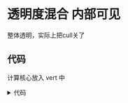 # 透明度混合 内部可见

整体透明，实际上把cull关了


## 代码

计算核心放入 vert 中
<details>
<summary>代码</summary>
```shader
Shader "Note5/AlphaBlendBothSided"
{
    Properties {
		_Color ("Color Tint", Color) = (1, 1, 1, 1)
		_MainTex ("Main Tex", 2D) = "white" {}
		_AlphaScale ("Alpha Scale", Range(0, 1)) = 1
	}
	SubShader {
		Tags {"Queue"="Transparent" "IgnoreProjector"="True" "RenderType"="Transparent"}
		
		Pass {
			Tags { "LightMode"="ForwardBase" }
			
			// First pass renders only back faces 
			Cull Front
			
			ZWrite Off
			Blend SrcAlpha OneMinusSrcAlpha
			
			CGPROGRAM
			
			#pragma vertex vert
			#pragma fragment frag
			
			#include "Lighting.cginc"
			
			fixed4 _Color;
			sampler2D _MainTex;
			float4 _MainTex_ST;
			fixed _AlphaScale;
			
			struct a2v {
				float4 vertex : POSITION;
				float3 normal : NORMAL;
				float4 texcoord : TEXCOORD0;
			};
			
			struct v2f {
				float4 pos : SV_POSITION;
				float3 worldNormal : TEXCOORD0;
				float3 worldPos : TEXCOORD1;
				float2 uv : TEXCOORD2;
			};
			
			v2f vert(a2v v) {
				v2f o;
				o.pos = UnityObjectToClipPos(v.vertex);
				
				o.worldNormal = UnityObjectToWorldNormal(v.normal);
				
				o.worldPos = mul(unity_ObjectToWorld, v.vertex).xyz;
				
				o.uv = TRANSFORM_TEX(v.texcoord, _MainTex);
				
				return o;
			}
			
			fixed4 frag(v2f i) : SV_Target {
				fixed3 worldNormal = normalize(i.worldNormal);
				fixed3 worldLightDir = normalize(UnityWorldSpaceLightDir(i.worldPos));
				
				fixed4 texColor = tex2D(_MainTex, i.uv);
				
				fixed3 albedo = texColor.rgb * _Color.rgb;
				
				fixed3 ambient = UNITY_LIGHTMODEL_AMBIENT.xyz * albedo;
				
				fixed3 diffuse = _LightColor0.rgb * albedo * max(0, dot(worldNormal, worldLightDir));
				
				return fixed4(ambient + diffuse, texColor.a * _AlphaScale);
			}
			
			ENDCG
		}
		
		Pass {
			Tags { "LightMode"="ForwardBase" }
			
			// Second pass renders only front faces 
			Cull Back
			
			ZWrite Off
			Blend SrcAlpha OneMinusSrcAlpha
			
			CGPROGRAM
			
			#pragma vertex vert
			#pragma fragment frag
			
			#include "Lighting.cginc"
			
			fixed4 _Color;
			sampler2D _MainTex;
			float4 _MainTex_ST;
			fixed _AlphaScale;
			
			struct a2v {
				float4 vertex : POSITION;
				float3 normal : NORMAL;
				float4 texcoord : TEXCOORD0;
			};
			
			struct v2f {
				float4 pos : SV_POSITION;
				float3 worldNormal : TEXCOORD0;
				float3 worldPos : TEXCOORD1;
				float2 uv : TEXCOORD2;
			};
			
			v2f vert(a2v v) {
				v2f o;
				o.pos = UnityObjectToClipPos(v.vertex);
				
				o.worldNormal = UnityObjectToWorldNormal(v.normal);
				
				o.worldPos = mul(unity_ObjectToWorld, v.vertex).xyz;
				
				o.uv = TRANSFORM_TEX(v.texcoord, _MainTex);
				
				return o;
			}
			
			fixed4 frag(v2f i) : SV_Target {
				fixed3 worldNormal = normalize(i.worldNormal);
				fixed3 worldLightDir = normalize(UnityWorldSpaceLightDir(i.worldPos));
				
				fixed4 texColor = tex2D(_MainTex, i.uv);
				
				fixed3 albedo = texColor.rgb * _Color.rgb;
				
				fixed3 ambient = UNITY_LIGHTMODEL_AMBIENT.xyz * albedo;
				
				fixed3 diffuse = _LightColor0.rgb * albedo * max(0, dot(worldNormal, worldLightDir));
				
				return fixed4(ambient + diffuse, texColor.a * _AlphaScale);
			}
			
			ENDCG
		}
	} 
	FallBack "Transparent/VertexLit"
}



```
</details>



![透明度测试](https://minio.fzcode.com/unity/alpha_blend_both_side.png)

